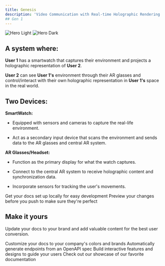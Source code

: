 ```yaml
---
title: Genesis 
description: 'Video Communication with Real-time Holographic Rendering'
## Gen 1
---
```


<img
  className="block dark:hidden"
  src="/images/hero-light.svg"
  alt="Hero Light"
/>
<img
  className="hidden dark:block"
  src="/images/hero-dark.svg"
  alt="Hero Dark"
/>

## A system where:

**User 1** has a smartwatch that captures their environment and projects a holographic representation of **User 2**.

**User 2** can see **User 1's** environment through their AR glasses and control/interact with their own holographic representation in **User 1's** space in the real world.

## Two Devices:

**SmartWatch:**

- Equipped with sensors and cameras to capture the real-life environment.

- Act as a secondary input device that scans the environment and sends data to the AR glasses and central AR system.

**AR Glasses/Headset:**

- Function as the primary display for what the watch captures.

- Connect to the central AR system to receive holographic content and synchronization data.

- Incorporate sensors for tracking the user's movements.


<CardGroup cols={2}>
  <Card
    title="Edit Your Docs"
    icon="pen-to-square"
    href="https://mintlify.com/docs/quickstart"
  >
    Get your docs set up locally for easy development
  </Card>
  <Card
    title="Preview Changes"
    icon="image"
    href="https://mintlify.com/docs/development"
  >
    Preview your changes before you push to make sure they're perfect
  </Card>
</CardGroup>

## Make it yours

Update your docs to your brand and add valuable content for the best user conversion.

<CardGroup cols={2}>
  <Card
    title="Customize Style"
    icon="palette"
    href="https://mintlify.com/docs/settings/global"
  >
    Customize your docs to your company's colors and brands
  </Card>
  <Card
    title="Reference APIs"
    icon="code"
    href="https://mintlify.com/docs/api-playground/openapi"
  >
    Automatically generate endpoints from an OpenAPI spec
  </Card>
  <Card
    title="Add Components"
    icon="screwdriver-wrench"
    href="https://mintlify.com/docs/components/accordion"
  >
    Build interactive features and designs to guide your users
  </Card>
  <Card
    title="Get Inspiration"
    icon="stars"
    href="https://mintlify.com/customers"
  >
    Check out our showcase of our favorite documentation
  </Card>
</CardGroup>
